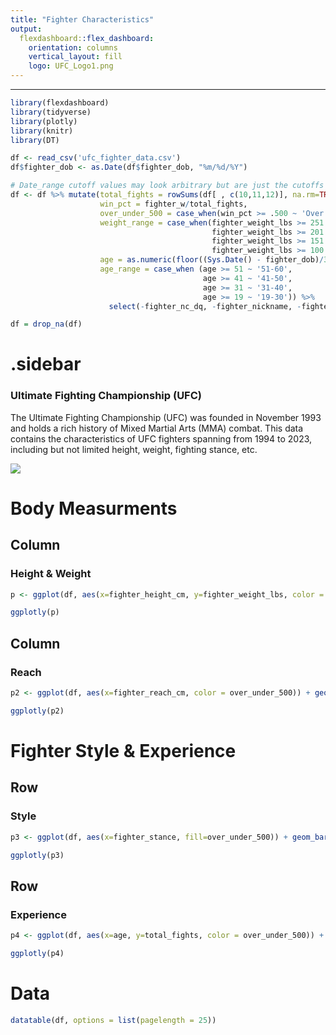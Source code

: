 ```yaml
---
title: "Fighter Characteristics"
output: 
  flexdashboard::flex_dashboard:
    orientation: columns
    vertical_layout: fill
    logo: UFC_Logo1.png
---
```

<style>                     
.navbar {
  background-color:black;
  border-color:black;
}
.navbar-brand {
color white!important;
}
</style>   
---

```r
library(flexdashboard)
library(tidyverse)
library(plotly)
library(knitr)
library(DT)

df <- read_csv('ufc_fighter_data.csv')
df$fighter_dob <- as.Date(df$fighter_dob, "%m/%d/%Y")

# Date_range cutoff values may look arbitrary but are just the cutoffs for the ages in days (365 * # of years)
df <- df %>% mutate(total_fights = rowSums(df[ , c(10,11,12)], na.rm=TRUE), 
                    win_pct = fighter_w/total_fights, 
                    over_under_500 = case_when(win_pct >= .500 ~ 'Over', TRUE ~ 'Under'), 
                    weight_range = case_when(fighter_weight_lbs >= 251 ~ '251-300',
                                             fighter_weight_lbs >= 201 ~ '201-250',
                                             fighter_weight_lbs >= 151 ~ '151-200',
                                             fighter_weight_lbs >= 100 ~ '100-150'),
                    age = as.numeric(floor((Sys.Date() - fighter_dob)/365)),
                    age_range = case_when (age >= 51 ~ '51-60',
                                           age >= 41 ~ '41-50',
                                           age >= 31 ~ '31-40',
                                           age >= 19 ~ '19-30')) %>% 
                      select(-fighter_nc_dq, -fighter_nickname, -fighter_id, -fighter_url)

df = drop_na(df)
```

{.sidebar}
=======================================================================
### Ultimate Fighting Championship (UFC)

The Ultimate Fighting Championship (UFC) was founded in November 1993 and holds 
a rich history of Mixed Martial Arts (MMA) combat. This data contains the characteristics of UFC fighters spanning from 1994 to 2023, including but not limited height, weight, fighting stance, etc.

![](UFC_Fighting1.jpg)

Body Measurments
=======================================================================
Column {data-width=500}
-----------------------------------------------------------------------

### Height & Weight

```r
p <- ggplot(df, aes(x=fighter_height_cm, y=fighter_weight_lbs, color = over_under_500)) + geom_point() + theme_dark() + ggtitle("Comparison of Fighter Height (cm),\nWeight (lbs), & Record") + labs(caption = "Based on 1994-2023 UFC Fighter Data") + theme(plot.caption = element_text(hjust=1)) + theme(plot.title = element_text(hjust=0.5)) + theme(plot.title = element_text(size=10))

ggplotly(p)
```

Column {data-width=500}
-----------------------------------------------------------------------

### Reach

```r
p2 <- ggplot(df, aes(x=fighter_reach_cm, color = over_under_500)) + geom_density() + theme_dark() + ggtitle("Comparison of Fighter Reach (cm)\nby Record") + labs(caption = "Based on 1994-2023 UFC Fighter Data") + theme(plot.caption = element_text(hjust=1)) + theme(plot.title = element_text(hjust=0.5)) + theme(plot.title = element_text(size=10))

ggplotly(p2)
```

Fighter Style & Experience
=======================================================================
Row {data-width=600}
-----------------------------------------------------------------------
### Style

```r
p3 <- ggplot(df, aes(x=fighter_stance, fill=over_under_500)) + geom_bar() + ggtitle("Number of Fighters by Fighter Stance\n& Record") + theme(plot.caption = element_text(hjust=1)) + theme(plot.title = element_text(hjust=0.5)) + theme(plot.title = element_text(size=10)) + ylab('# of Fighters') + labs(caption = "Based on 1994-2023 UFC Fighter Data")

ggplotly(p3)
```

Row {data-width=400}
-----------------------------------------------------------------------
### Experience

```r
p4 <- ggplot(df, aes(x=age, y=total_fights, color = over_under_500)) + geom_point() + ggtitle("Comparison of Age,\nTotal Fights, & Record") + theme(plot.caption = element_text(hjust=1)) + theme(plot.title = element_text(hjust=0.5)) + theme(plot.title = element_text(size=10)) + labs(caption = "Based on 1994-2023 UFC Fighter Data")

ggplotly(p4)
```


Data
=======================================================================
```r
datatable(df, options = list(pagelength = 25))
```
